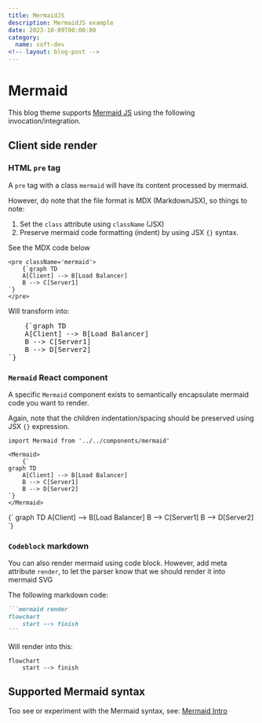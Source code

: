 ```yaml
---
title: MermaidJS
description: MermaidJS example
date: 2023-10-09T00:00:00
category:
  name: soft-dev
<!-- layout: blog-post -->
---
```


# Mermaid

This blog theme supports [Mermaid JS](https://mermaid.js.org)
using the following invocation/integration.

## Client side render

### HTML `pre` tag

A `pre` tag with a class `mermaid` will have its content processed by mermaid.

However, do note that the file format is MDX (MarkdownJSX), so things to note:

1. Set the `class` attribute using `className` (JSX)
2. Preserve mermaid code formatting (indent) by using JSX `{}` syntax.

See the MDX code below

```mdx
<pre className='mermaid'>
	{`graph TD 
    A[Client] --> B[Load Balancer] 
    B --> C[Server1]
`}
</pre>
```

Will transform into:

<pre className='mermaid'>
	{`graph TD 
    A[Client] --> B[Load Balancer] 
    B --> C[Server1] 
    B --> D[Server2]
`}
</pre>

### `Mermaid` React component

A specific `Mermaid` component exists to semantically encapsulate
mermaid code you want to render.

Again, note that the children indentation/spacing should be preserved using
JSX `{}` expression.

```mdx
import Mermaid from '../../components/mermaid'

<Mermaid>
	{`
graph TD 
    A[Client] --> B[Load Balancer] 
    B --> C[Server1] 
    B --> D[Server2]
`}
</Mermaid>
```


<Mermaid>
	{`
graph TD
    A[Client] --> B[Load Balancer]
    B --> C[Server1]
    B --> D[Server2]
`}
</Mermaid>

### `Codeblock` markdown

You can also render mermaid using code block.
However, add meta attribute `render`, to let the parser know
that we should render it into mermaid SVG

The following markdown code:

````markdown
```mermaid render
flowchart
    start --> finish
```
````

Will render into this:

```mermaid render
flowchart
    start --> finish
```

## Supported Mermaid syntax

Too see or experiment with the Mermaid syntax, see: [Mermaid Intro](https://mermaid.js.org/intro/)
